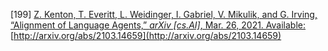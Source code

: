 \[199\]	[Z. Kenton, T. Everitt, L. Weidinger, I. Gabriel, V. Mikulik, and G. Irving, “Alignment of Language Agents,” *arXiv \[cs.AI\]*, Mar. 26, 2021\. Available:](http://paperpile.com/b/Lj1YHA/dreno) [http://arxiv.org/abs/2103.14659](http://arxiv.org/abs/2103.14659)